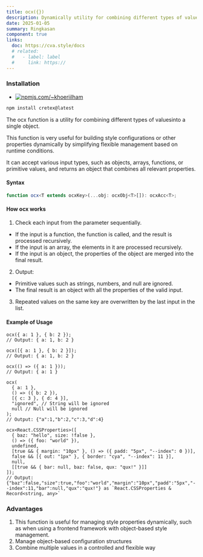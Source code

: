 ```yaml
---
title: ocx({})
description: Dynamically utility for combining different types of values ​​into a single object.
date: 2025-01-05
summary: Ringkasan
component: true
links:
  doc: https://cva.style/docs
  # related:
  #   - label: label
  #     link: https://
---
```


### Installation

- [![npmjs.com/~khoeriilham](https://badgen.net/npm/v/cretex/?icon=npm)](https://www.npmjs.com/cretex)

```bash
npm install cretex@latest
```

The ocx function is a utility for combining different types of values ​​into a single object.

This function is very useful for building style configurations or other properties dynamically by simplifying flexible management based on runtime conditions.

It can accept various input types, such as objects, arrays, functions, or primitive values, and returns an object that combines all relevant properties.

#### Syntax

```ts
function ocx<T extends ocxKey>(...obj: ocxObj<T>[]): ocxAcc<T>;
```

#### How ocx works

1. Check each input from the parameter sequentially.

- If the input is a function, the function is called, and the result is processed recursively.
- If the input is an array, the elements in it are processed recursively.
- If the input is an object, the properties of the object are merged into the final result.

2. Output:

- Primitive values ​​such as strings, numbers, and null are ignored.
- The final result is an object with all the properties of the valid input.

3. Repeated values ​​on the same key are overwritten by the last input in the list.

#### Example of Usage

```tsx
ocx({ a: 1 }, { b: 2 });
// Output: { a: 1, b: 2 }

ocx([{ a: 1 }, { b: 2 }]);
// Output: { a: 1, b: 2 }

ocx(() => ({ a: 1 }));
// Output: { a: 1 }

ocx(
  { a: 1 },
  () => ({ b: 2 }),
  [{ c: 3 }, { d: 4 }],
  "ignored", // String will be ignored
  null // Null will be ignored
);
// Output: {"a":1,"b":2,"c":3,"d":4}

ocx<React.CSSProperties>([
  { baz: "hello", size: !false },
  () => ({ foo: "world" }),
  undefined,
  [true && { margin: "10px" }, () => ({ padd: "5px", "--index": 0 })],
  false && [{ out: "1px" }, { border: "cya", "--index": 11 }],
  null,
  [[true && { bar: null, baz: false, qux: "qux!" }]]
]);
// Output: {"baz":false,"size":true,"foo":"world","margin":"10px","padd":"5px","--index":11,"bar":null,"qux":"qux!"} as `React.CSSProperties & Record<string, any>`
```

### Advantages

1. This function is useful for managing style properties dynamically, such as when using a frontend framework with object-based style management.
2. Manage object-based configuration structures
3. Combine multiple values ​​in a controlled and flexible way

